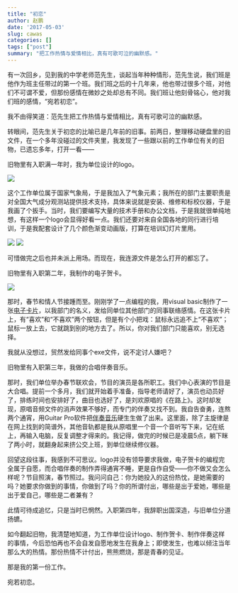 ```yaml
---
title: "初恋"
author: 赵鹏
date: '2017-05-03'
slug: cawas
categories: []
tags: ["post"]
summary: "把工作热情与爱情相比，真有可歌可泣的幽默感。"
---
```


有一次回乡，见到我的中学老师范先生，谈起当年种种情形，范先生说，我们班是他作为班主任带过的第一个班。我们班之后的十几年来，他也带过很多个班，对他们不可谓不爱，但那份感情在微妙之处却总有不同。我们班让他刻骨铭心，他对我们班的感情，“宛若初恋”。

我不由得笑道：范先生把工作热情与爱情相比，真有可歌可泣的幽默感。

转眼间，范先生关于初恋的比喻已是几年前的旧事。前两日，整理移动硬盘里的旧文件，在一个多年没碰过的文件夹里，我发现了一些跟以前的工作单位有关的旧物，已遗忘多年，打开一看——

旧物里有入职满一年时，我为单位设计的logo。

![](../img/cawastech.jpg)

这个工作单位属于国家气象局，于是我加入了气象元素；我所在的部门主要职责是对全国大气成分观测站提供技术支持，具体来说就是安装、维修和标校仪器，于是我画了个扳手。当时，我们要编写大量的技术手册和办公文档，于是我就很单纯地想，有这样一个logo会显得好看一点。我们还要对来自全国各地的同行进行培训，于是我配套设计了几个颜色渐变动画版，打算在培训幻灯片里用。

<img src="../img/cawastech1.gif" /> 
<img src="../img/cawastech2.gif" /> 
 
可惜做完之后也并未派上用场。而现在，我连源文件是怎么打开的都忘了。

旧物里有入职第二年，我制作的电子贺卡。

![](../img/cawas_214.jpg)

那时，春节和情人节接踵而至。刚刚学了一点编程的我，用visual basic制作了一张[电子卡片](../download/bainian.exe)，以我部门的名义，发给同单位其他部门的同事联络感情。在这张卡片上，有“喜欢”和“不喜欢”两个按钮，但是有个小把戏：鼠标永远追不上“不喜欢”；鼠标一放上去，它就跳到别的地方去了。所以，你对我们部门只能喜欢，别无选择。

我就从没想过，贸然发给同事个exe文件，说不定讨人嫌吧？

旧物里有入职第三年，我做的合唱伴奏音乐。

那时，我们单位举办春节联欢会，节目的演员是各所职工。我们中心表演的节目是大合唱。提前一个多月，我们就开始着手准备，指导老师请好了，演员也动员好了，排练时间也安排好了，曲目也选好了，是刘欢原唱的《在路上》。这时却发现，原唱音频文件的消声效果不够好，而专门的伴奏又找不到。我自告奋勇，连熬两个通宵，用Guitar Pro软件把[伴奏音乐](../download/on_the_way.mid)硬生生做了出来。这里面，除了主旋律是在网上找到的简谱外，其他音轨都是我从原唱里一个音一个音听写下来，记在纸上，再输入电脑，反复调整才得来的。我记得，做完的时候已是凌晨5点，躺下眯了两小时，就翻身起来挤公交上班，到单位继续修仪器。

回望这段往事，我感到不可思议。logo并没有领导要求我做，电子贺卡的编程完全属于自愿，而合唱伴奏的制作弄得通宵不睡，更是自作自受——你不做又会怎么样呢？节目照演，春节照过。我问问自己：你为她投入的这份热忱，是她需要的吗？她要求你做到的事情，你做到了吗？你的所谓付出，哪些是出于爱她，哪些是出于爱自己，哪些是二者兼有？

此情可待成追忆，只是当时已惘然。入职第四年，我辞职出国深造，与旧单位分道扬镳。

如今翻起旧物，我清楚地知道，为工作单位设计logo、制作贺卡、制作伴奏这样的事情，今后恐怕再也不会自发自愿地发生在我身上；即使发生，也难以倾注当年那么大的热情。那份热情不计付出，熊熊燃烧，那是青春的见证。

那是我的第一份工作。

宛若初恋。